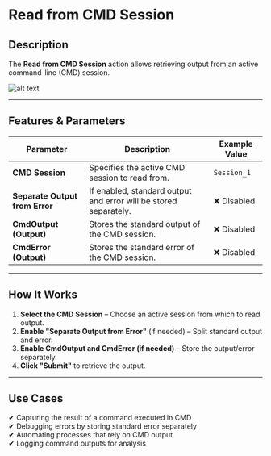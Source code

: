 # **Read from CMD Session**

## Description

The **Read from CMD Session** action allows retrieving output from an active command-line (CMD) session.

![alt text](../../assets/cmd-session/read-from-cmd-session-1.png)

---

## **Features & Parameters**

| Parameter | Description | Example Value |
|-----------|------------|---------------|
| **CMD Session** | Specifies the active CMD session to read from. | `Session_1` |
| **Separate Output from Error** | If enabled, standard output and error will be stored separately. | ❌ Disabled |
| **CmdOutput (Output)** | Stores the standard output of the CMD session. | ❌ Disabled |
| **CmdError (Output)** | Stores the standard error of the CMD session. | ❌ Disabled |

---

## **How It Works**

1. **Select the CMD Session** – Choose an active session from which to read output.
2. **Enable "Separate Output from Error"** (if needed) – Split standard output and error.
3. **Enable CmdOutput and CmdError (if needed)** – Store the output/error separately.
4. **Click "Submit"** to retrieve the output.

---

## **Use Cases**

✔ Capturing the result of a command executed in CMD  
✔ Debugging errors by storing standard error separately  
✔ Automating processes that rely on CMD output  
✔ Logging command outputs for analysis  